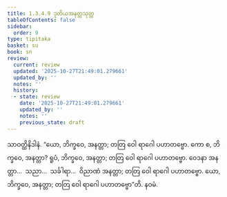 ```yaml
---
title: 1.3.4.9 ဒုတိယအနတ္တသုတ္တ
tableOfContents: false
sidebar:
  order: 9
type: tipitaka
basket: su
book: sn
review:
  current: review
  updated: '2025-10-27T21:49:01.279661'
  updated_by: ''
  notes: ''
  history:
  - state: review
    date: '2025-10-27T21:49:01.279661'
    updated_by: ''
    notes: ''
    previous_state: draft
---
```



<ReviewStatus review={frontmatter.review} showDetails={true} />

<HypothesisAnnotation frontmatter={frontmatter} />

<DynamicBreadcrumb />

<Division number="144" book="sn" e="ch" v="18" p="300">

<Paragraph number="777" book="sn">
သာဝတ္ထိနိဒါနံ. “ယော, ဘိက္ခဝေ, အနတ္တာ; တတြ ဝေါ ရာဂေါ ပဟာတဗ္ဗော. ကော စ, ဘိက္ခဝေ, အနတ္တာ? ရူပံ, ဘိက္ခဝေ, အနတ္တာ; တတြ ဝေါ ရာဂေါ ပဟာတဗ္ဗော. ဝေဒနာ အနတ္တာ…  သညာ…  သင်္ခါရာ…  ဝိညာဏံ အနတ္တာ; တတြ ဝေါ ရာဂေါ ပဟာတဗ္ဗော. ယော, ဘိက္ခဝေ, အနတ္တာ; တတြ ဝေါ ရာဂေါ ပဟာတဗ္ဗော”တိ.

</Paragraph>
</Division>

<Paragraph number="778" type="center" book="sn">
နဝမံ.
</Paragraph>